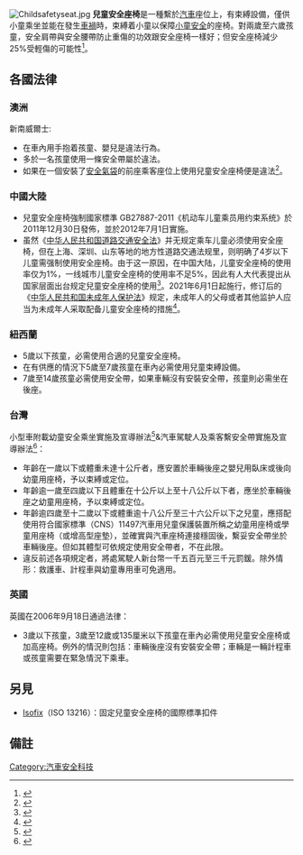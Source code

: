 [[File:Childsafetyseat.jpg|right]]
'''兒童安全座椅'''是一種繫於[[汽車|汽車]]座位上，有束縛設備，僅供小童乘坐並能在發生[[車禍|車禍]]時，束縛着小童以保障[[兒童|小童]][[安全|安全]]的座椅。對兩歲至六歲孩童，安全肩帶與安全腰帶防止重傷的功效跟安全座椅一樣好；但安全座椅減少25%受輕傷的可能性<ref>{{Cite web|title=兒童汽車安全座椅真的比安全帶的防護效果好嗎？|url=https://www.thenewslens.com/article/95254|work=The News Lens 關鍵評論網|date=2018-05-16|accessdate=2019-01-29|language=zh-TW|last=精選書摘|archive-date=2019-05-13|archive-url=https://web.archive.org/web/20190513015446/https://www.thenewslens.com/article/95254|dead-url=no}}</ref>。

== 各國法律 ==
=== 澳洲 ===
新南威爾士:
* 在車內用手抱着孩童、嬰兒是違法行為。
* 多於一名孩童使用一條安全帶屬於違法。
* 如果在一個安裝了[[安全氣囊|安全氣袋]]的前座乘客座位上使用兒童安全座椅便是違法<ref>{{Cite web |url=http://www.rta.nsw.gov.au/roadsafety/restraintschildrestraints/childrestraints/index.html |title=RTA 兒童安全座椅規例 |accessdate=2007-02-23 |archive-date=2007-02-17 |archive-url=https://web.archive.org/web/20070217074556/http://www.rta.nsw.gov.au/roadsafety/restraintschildrestraints/childrestraints/index.html |dead-url=no }}</ref>。

=== 中國大陸 ===
* 兒童安全座椅強制國家標準 GB27887-2011《机动车儿童乘员用约束系统》於2011年12月30日發佈，並於2012年7月1日實施。
* 虽然《[[中华人民共和国道路交通安全法|中华人民共和国道路交通安全法]]》并无规定乘车儿童必须使用安全座椅，但在上海、深圳、山东等地的地方性道路交通法规里，则明确了4岁以下儿童需强制使用安全座椅。由于这一原因，在中国大陆，儿童安全座椅的使用率仅为1%，一线城市儿童安全座椅的使用率不足5%，因此有人大代表提出从国家层面出台规定兒童安全座椅的使用<ref>{{Cite web |url=https://www.chinanews.com/gn/2019/03-13/8778674.shtml |title=立法规范使用儿童座椅应成为“安全第一条” |accessdate=2019-10-30 |archive-date=2019-10-30 |archive-url=https://web.archive.org/web/20191030134320/https://www.chinanews.com/gn/2019/03-13/8778674.shtml |dead-url=no }}</ref>。2021年6月1日起施行，修订后的《[[中华人民共和国未成年人保护法|中华人民共和国未成年人保护法]]》规定，未成年人的父母或者其他监护人应当为未成年人采取配备儿童安全座椅的措施<ref>{{cite news |title=新《未成年人保护法》下月正式实施，儿童安全座椅首次入法 |url=https://news.sina.com.cn/o/2021-05-28/doc-ikmyaawc8075116.shtml |accessdate=2021-06-01 |work=北京日报客户端 |date=2021-05-28 |archive-date=2021-06-03 |archive-url=https://web.archive.org/web/20210603061058/https://news.sina.com.cn/o/2021-05-28/doc-ikmyaawc8075116.shtml |dead-url=no }}</ref>。

=== 紐西蘭 ===
* 5歲以下孩童，必需使用合適的兒童安全座椅。
* 在有供應的情況下5歲至7歲孩童在車內必需使用兒童束縛設備。
* 7歲至14歲孩童必需使用安全帶，如果車輛沒有安裝安全帶，孩童則必需坐在後座。

=== 台灣 ===
小型車附載幼童安全乘坐實施及宣導辦法<ref>{{Cite web |url=http://motclaw.motc.gov.tw/newsdetail.aspx?LawID=E0098003 |title=存档副本 |access-date=2013-02-03 |archive-date=2020-09-26 |archive-url=https://web.archive.org/web/20200926062845/http://motclaw.motc.gov.tw/newsdetail.aspx?LawID=E0098003 |dead-url=no }}</ref>&汽車駕駛人及乘客繫安全帶實施及宣導辦法<ref>{{Cite web |url=http://motclaw.motc.gov.tw/newsdetail.aspx?LawID=E0099004 |title=存档副本 |accessdate=2013-02-03 |archive-date=2020-09-26 |archive-url=https://web.archive.org/web/20200926063518/http://motclaw.motc.gov.tw/newsdetail.aspx?LawID=E0099004 |dead-url=no }}</ref>：
* 年齡在一歲以下或體重未達十公斤者，應安置於車輛後座之嬰兒用臥床或後向幼童用座椅，予以束縛或定位。
* 年齡逾一歲至四歲以下且體重在十公斤以上至十八公斤以下者，應坐於車輛後座之幼童用座椅，予以束縛或定位。
* 年齡逾四歲至十二歲以下或體重逾十八公斤至三十六公斤以下之兒童，應搭配使用符合國家標準（CNS）11497汽車用兒童保護裝置所稱之幼童用座椅或學童用座椅（或增高型座墊），並確實與汽車座椅連接穩固後，繫妥安全帶坐於車輛後座。但如其體型可依規定使用安全帶者，不在此限。
* 違反前述各項規定者，將處駕駛人新台幣一千五百元至三千元罰鍰。除外情形：救護車、計程車與幼童專用車可免適用。

=== 英國 ===
英國在2006年9月18日通過法律：
* 3歲以下孩童，3歲至12歲或135厘米以下孩童在車內必需使用兒童安全座椅或加高座椅。例外的情況則包括：車輛後座沒有安裝安全帶；車輛是一輛計程車或孩童需要在緊急情況下乘車。

==另見==
*[[Isofix|Isofix]]（ISO 13216）：固定兒童安全座椅的國際標準扣件

== 備註 ==
<references/>

{{婴儿及护理}}

{{Authority control}}
[[Category:汽車安全科技|Category:汽車安全科技]]